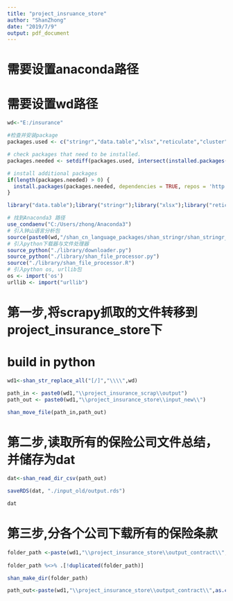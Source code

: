 ```yaml
---
title: "project_insruance_store"
author: "ShanZhong"
date: "2019/7/9"
output: pdf_document
---
```


# 需要设置anaconda路径
# 需要设置wd路径
```r

wd<-"E:/insurance"

#检查并安装package
packages.used <- c("stringr","data.table","xlsx","reticulate","cluster","magrittr")

# check packages that need to be installed.
packages.needed <- setdiff(packages.used, intersect(installed.packages()[,1], packages.used))

# install additional packages
if(length(packages.needed) > 0) {
  install.packages(packages.needed, dependencies = TRUE, repos = 'http://cran.us.r-project.org')
}

library("data.table");library("stringr");library("xlsx");library("reticulate");library("cluster");library("magrittr")

# 找到Anaconda3 路径
use_condaenv("C:/Users/zhong/Anaconda3")
# 引入钟山语言分析包
source(paste0(wd,"/shan_cn_language_packages/shan_stringr/shan_stringr_functions.R",sep=""), encoding = "utf-8")
# 引入python下载器与文件处理器
source_python("./library/downloader.py")
source_python("./library/shan_file_processor.py")
source("./library/shan_file_processor.R")
# 引入python os, urllib包
os <- import('os')
urllib <- import("urllib")

```


# 第一步,将scrapy抓取的文件转移到project_insurance_store下
# build in python
```r

wd1<-shan_str_replace_all("[/]","\\\\",wd)

path_in <- paste0(wd1,"\\project_insurance_scrap\\output")
path_out <- paste0(wd1,"\\project_insurance_store\\input_new\\")

shan_move_file(path_in,path_out)

```

# 第二步,读取所有的保险公司文件总结，并储存为dat

```r

dat<-shan_read_dir_csv(path_out)

saveRDS(dat, "./input_old/output.rds")

dat
```

# 第三步,分各个公司下载所有的保险条款

```r

folder_path <-paste(wd1,"\\project_insurance_store\\output_contract\\",as.character(dat$company_name),sep="") 
      
folder_path %<>% .[!duplicated(folder_path)] 

shan_make_dir(folder_path)

path_out<-paste(wd1,"\\project_insurance_store\\output_contract\\",as.character(dat$company_name),as.character(dat$product_name),sep="")


```











